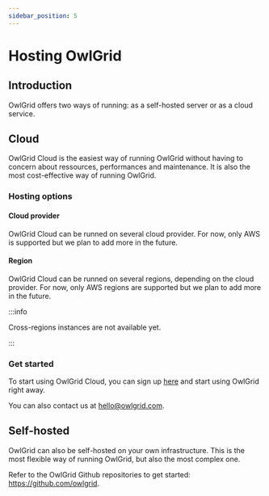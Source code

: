 ```yaml
---
sidebar_position: 5
---
```



# Hosting OwlGrid

## Introduction

OwlGrid offers two ways of running: as a self-hosted server or as a cloud service.

## Cloud

OwlGrid Cloud is the easiest way of running OwlGrid without having to concern about ressources, performances and maintenance. It is also the most cost-effective way of running OwlGrid.

### Hosting options

#### Cloud provider

OwlGrid Cloud can be runned on several cloud provider. For now, only AWS is supported but we plan to add more in the future.

#### Region

OwlGrid Cloud can be runned on several regions, depending on the cloud provider. For now, only AWS regions are supported but we plan to add more in the future.

:::info

Cross-regions instances are not available yet.

:::

### Get started

To start using OwlGrid Cloud, you can sign up [here](https://owlgrid.app/signup) and start using OwlGrid right away.

You can also contact us at [hello@owlgrid.com](mailto:hello@owlgrid.com).

## Self-hosted

OwlGrid can also be self-hosted on your own infrastructure. This is the most flexible way of running OwlGrid, but also the most complex one.

Refer to the OwlGrid Github repositories to get started: https://github.com/owlgrid.